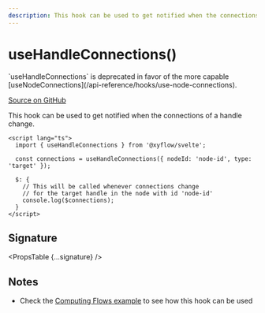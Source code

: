 ```yaml
---
description: This hook can be used to get notified when the connections of a handle change.
---
```



# useHandleConnections()

<Callout type="warning">
  `useHandleConnections` is deprecated in favor of the more capable
  [useNodeConnections](/api-reference/hooks/use-node-connections).
</Callout>

[Source on GitHub](https://github.com/xyflow/xyflow/blob/main/packages/svelte/src/lib/hooks/useHandleConnections.ts)

This hook can be used to get notified when the connections of a handle change.

```svelte
<script lang="ts">
  import { useHandleConnections } from '@xyflow/svelte';

  const connections = useHandleConnections({ nodeId: 'node-id', type: 'target' });

  $: {
    // This will be called whenever connections change
    // for the target handle in the node with id 'node-id'
    console.log($connections);
  }
</script>
```

## Signature

<PropsTable {...signature} />

## Notes

- Check the [Computing Flows example](/examples/interaction/computing-flows) to see how this hook can be used
